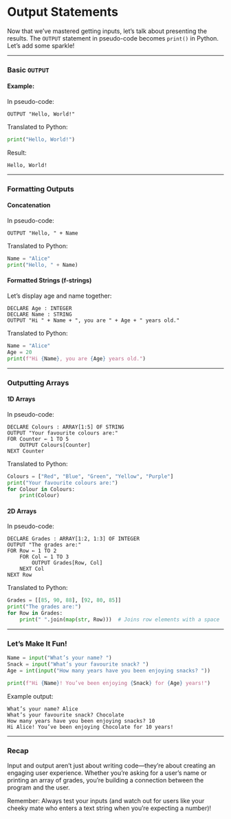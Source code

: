 # Output Statements

Now that we’ve mastered getting inputs, let’s talk about presenting the results. The `OUTPUT` statement in pseudo-code becomes `print()` in Python. Let’s add some sparkle!

---

### **Basic `OUTPUT`**

#### Example:
In pseudo-code:
```plaintext
OUTPUT "Hello, World!"
```

Translated to Python:
```python
print("Hello, World!")
```

Result:
```
Hello, World!
```

---

### **Formatting Outputs**

#### **Concatenation**
In pseudo-code:
```plaintext
OUTPUT "Hello, " + Name
```

Translated to Python:
```python
Name = "Alice"
print("Hello, " + Name)
```

#### **Formatted Strings (f-strings)**
Let’s display age and name together:
```plaintext
DECLARE Age : INTEGER
DECLARE Name : STRING
OUTPUT "Hi " + Name + ", you are " + Age + " years old."
```

Translated to Python:
```python
Name = "Alice"
Age = 20
print(f"Hi {Name}, you are {Age} years old.")
```

---

### **Outputting Arrays**

#### **1D Arrays**
In pseudo-code:
```plaintext
DECLARE Colours : ARRAY[1:5] OF STRING
OUTPUT "Your favourite colours are:"
FOR Counter ← 1 TO 5
    OUTPUT Colours[Counter]
NEXT Counter
```

Translated to Python:
```python
Colours = ["Red", "Blue", "Green", "Yellow", "Purple"]
print("Your favourite colours are:")
for Colour in Colours:
    print(Colour)
```

#### **2D Arrays**
In pseudo-code:
```plaintext
DECLARE Grades : ARRAY[1:2, 1:3] OF INTEGER
OUTPUT "The grades are:"
FOR Row ← 1 TO 2
    FOR Col ← 1 TO 3
        OUTPUT Grades[Row, Col]
    NEXT Col
NEXT Row
```

Translated to Python:
```python
Grades = [[85, 90, 88], [92, 80, 85]]
print("The grades are:")
for Row in Grades:
    print(" ".join(map(str, Row)))  # Joins row elements with a space
```

---

### **Let’s Make It Fun!**
```python
Name = input("What’s your name? ")
Snack = input("What’s your favourite snack? ")
Age = int(input("How many years have you been enjoying snacks? "))

print(f"Hi {Name}! You’ve been enjoying {Snack} for {Age} years!")
```

Example output:
```
What’s your name? Alice
What’s your favourite snack? Chocolate
How many years have you been enjoying snacks? 10
Hi Alice! You’ve been enjoying Chocolate for 10 years!
```

---

### **Recap**
Input and output aren’t just about writing code—they’re about creating an engaging user experience. Whether you’re asking for a user’s name or printing an array of grades, you’re building a connection between the program and the user.

Remember: Always test your inputs (and watch out for users like your cheeky mate who enters a text string when you’re expecting a number)!
